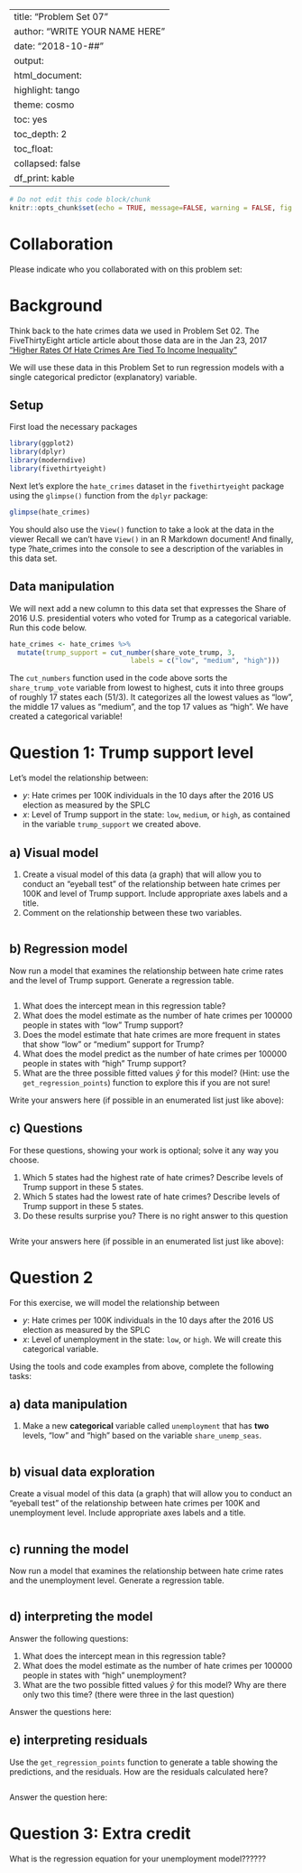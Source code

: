 
---
title: "Problem Set 07"
author: "WRITE YOUR NAME HERE"
date: "2018-10-##"
output:
  html_document:
    highlight: tango
    theme: cosmo
    toc: yes
    toc_depth: 2
    toc_float:
      collapsed: false
    df_print: kable
---

```r
# Do not edit this code block/chunk
knitr::opts_chunk$set(echo = TRUE, message=FALSE, warning = FALSE, fig.width = 16/2, fig.height = 9/2)
```

# Collaboration {-}

Please indicate who you collaborated with on this problem set: 



# Background {-}

Think back to the hate crimes data we used in Problem Set 02. The FiveThirtyEight article article about those data are in the Jan 23, 2017  ["Higher Rates Of Hate Crimes Are Tied To Income
Inequality"](https://fivethirtyeight.com/features/higher-rates-of-hate-crimes-are-tied-to-income-inequality/)

We will use these data in this Problem Set to run regression models with a single categorical predictor (explanatory) variable. 

## Setup
First load the necessary packages 

```r
library(ggplot2)
library(dplyr)
library(moderndive)
library(fivethirtyeight)
```


Next let's explore the `hate_crimes` dataset in the `fivethirtyeight` package using the `glimpse()` function from the `dplyr` package:

```r
glimpse(hate_crimes)
```

You should also use the `View()` function to take a look at the data in the viewer Recall we can't have `View()` in an R Markdown document! And finally, type ?hate_crimes into the console to see a description of the variables in this data set. 

## Data manipulation

We will next add a new column to this data set that expresses the Share of 2016 U.S. presidential voters who voted for Trump as a categorical variable. Run this code below. 

```r
hate_crimes <- hate_crimes %>% 
  mutate(trump_support = cut_number(share_vote_trump, 3, 
                              labels = c("low", "medium", "high")))
```

The `cut_numbers` function used in the code above sorts the `share_trump_vote` variable from lowest to highest,  cuts it into three groups of roughly 17 states each (51/3). It categorizes all the lowest values as "low", the middle 17 values as "medium", and the top 17 values as "high". We have created a categorical variable! 


# Question 1: Trump support level

Let's model the relationship between:

* $y$: Hate crimes per 100K individuals in the 10 days after the 2016 US election as measured by the SPLC
* $x$: Level of Trump support in the state: `low`, `medium`, or `high`, as contained in the variable `trump_support` we created above.

## a) Visual model

1. Create a visual model of this data (a graph) that will allow you to conduct an "eyeball test" of the relationship between hate crimes per 100K and level of Trump support. Include appropriate axes labels and a title.
1. Comment on the relationship between these two variables.

```r

```

## b) Regression model

Now run a model that examines the relationship between hate crime rates and the level of Trump support. Generate a regression table.

```r

```

1. What does the intercept mean in this regression table?
1. What does the model estimate as the number of hate crimes per 100000 people in states with  "low" Trump support?
1. Does the model estimate that hate crimes are more frequent in states that show "low" or "medium" support for Trump?
1. What does the model predict as the number of hate crimes per 100000 people in states with  "high" Trump support?
1. What are the three possible fitted values $\widehat{y}$ for this model? (Hint: use the `get_regression_points`) function to explore this if you are not sure!

Write your answers here (if possible in an enumerated list just like above): 


## c) Questions

For these questions, showing your work is optional; solve it any way you choose. 

1. Which 5 states had the highest rate of hate crimes? Describe levels of Trump support in these 5 states.
1. Which 5 states had the lowest rate of hate crimes? Describe levels of Trump support in these 5 states.
1. Do these results surprise you? There is no right answer to this question

```r

```

Write your answers here (if possible in an enumerated list just like above): 



# Question 2

For this exercise, we will model the relationship between 

* $y$: Hate crimes per 100K individuals in the 10 days after the 2016 US election as measured by the SPLC
* $x$: Level of unemployment in the state: `low`, or `high`. We will create this categorical variable. 

Using the tools and code examples from above, complete the following tasks:

## a) data manipulation
1. Make a new **categorical** variable called `unemployment` that has **two** levels, "low" and "high" based on the variable `share_unemp_seas`. 

```r

```

## b) visual data exploration 
Create a visual model of this data (a graph) that will allow you to conduct an "eyeball test" of the relationship between hate crimes per 100K and unemployment level. Include appropriate axes labels and a title.

```r

```

## c) running the model
Now run a model that examines the relationship between hate crime rates and the unemployment level. Generate a regression table.

```r

```

## d) interpreting the model

Answer the following questions:

1. What does the intercept mean in this regression table?
1. What does the model estimate as the number of hate crimes per 100000 people in states with  "high" unemployment?
1. What are the two possible fitted values $\widehat{y}$ for this model? Why are there only two this time? (there were three in the last question)

Answer the questions here:


## e) interpreting residuals

Use the `get_regression_points` function to generate a table showing the predictions, and the residuals. How are the residuals calculated here? 


```r

```

Answer the question here: 


# Question 3: Extra credit 

What is the regression equation for your unemployment model??????

